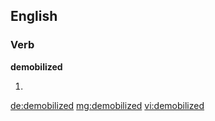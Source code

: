 ==English==

===Verb===
'''demobilized'''

# {{past of|[[demobilize]]}}

[[de:demobilized]]
[[mg:demobilized]]
[[vi:demobilized]]